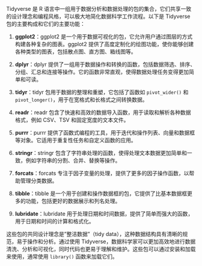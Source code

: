 
Tidyverse 是 R 语言中一组用于数据分析和数据处理的包的集合，它们共享一致的设计理念和编程风格，可以极大地简化数据科学工作流程。以下是 Tidyverse 包的主要构成和它们的主要功能：

1.  **ggplot2**：ggplot2 是一个用于数据可视化的包，它允许用户通过图层的方式构建各种复杂的图表。ggplot2 提供了高度定制化的绘图功能，使你能够创建各种类型的图表，包括散点图、直方图、箱线图等。
    
2.  **dplyr**：dplyr 提供了一组用于数据操作和转换的函数，包括数据筛选、排序、分组、汇总和连接等操作。它的函数非常直观，使得数据处理任务变得更加简单和可读。
    
3.  **tidyr**：tidyr 包用于数据的整理和重塑，它包括了函数如 `pivot_wider()` 和 `pivot_longer()`，用于在宽格式和长格式之间转换数据。
    
4.  **readr**：readr 包含了快速和高效的数据导入函数，用于读取和解析各种数据格式，例如 CSV、TSV 和固定宽度的文本文件。
    
5.  **purrr**：purrr 提供了函数式编程的工具，用于迭代和操作列表、向量和数据框等对象。它适用于重复性任务和自定义函数的应用。
    
6.  **stringr**：stringr 包含了字符串处理的函数，使得处理文本数据更加简单和一致，例如字符串的分割、合并、替换等操作。
    
7.  **forcats**：forcats 专注于因子变量的处理，提供了更多的因子操作函数，以帮助管理分类数据。
    
8.  **tibble**：tibble 是一个用于创建和操作数据框的包，它提供了比基本数据框更多的功能，包括更好的数据展示和列名处理。
    
9.  **lubridate**：lubridate 用于处理日期和时间数据，提供了简单而强大的函数，用于日期和时间的计算和格式化。
    

这些包的共同设计理念是"整洁数据"（tidy data），这种数据结构具有清晰的规范，易于操作和分析。通过使用 Tidyverse，数据科学家可以更加高效地进行数据清洗、分析和可视化，同时代码也更易于理解和维护。这些包可以通过安装和加载来使用，通常使用 `library()` 函数来加载它们。
